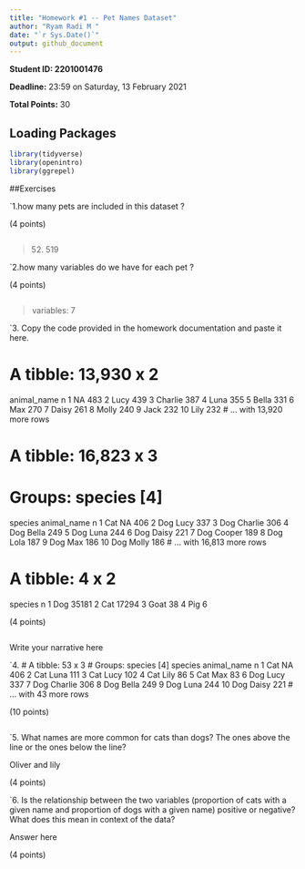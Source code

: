 ```yaml
---
title: "Homework #1 -- Pet Names Dataset"
author: "Ryam Radi M "
date: "`r Sys.Date()`"
output: github_document
---
```


**Student ID: 2201001476 **

**Deadline:** 23:59 on Saturday, 13 February 2021

**Total Points:** 30


## Loading Packages

```r

library(tidyverse)
library(openintro)
library(ggrepel)
```


##Exercises

`1.how many pets are included in this dataset ?


(4 points)
```r

```
>52. 519



`2.how many variables do we have for each pet ?

(4 points)

```r

```
>variables: 7


`3. Copy the code provided in the homework documentation and paste it here. 

# A tibble: 13,930 x 2
   animal_name     n
   <chr>       <int>
 1 NA            483
 2 Lucy          439
 3 Charlie       387
 4 Luna          355
 5 Bella         331
 6 Max           270
 7 Daisy         261
 8 Molly         240
 9 Jack          232
10 Lily          232
# … with 13,920 more rows

# A tibble: 16,823 x 3
# Groups:   species [4]
   species animal_name     n
   <chr>   <chr>       <int>
 1 Cat     NA            406
 2 Dog     Lucy          337
 3 Dog     Charlie       306
 4 Dog     Bella         249
 5 Dog     Luna          244
 6 Dog     Daisy         221
 7 Dog     Cooper        189
 8 Dog     Lola          187
 9 Dog     Max           186
10 Dog     Molly         186
# … with 16,813 more rows

# A tibble: 4 x 2
  species     n
  <chr>   <int>
1 Dog     35181
2 Cat     17294
3 Goat       38
4 Pig         6

(4 points)

```r

```
Write your narrative here



`4.
# A tibble: 53 x 3
# Groups:   species [4]
   species animal_name     n
   <chr>   <chr>       <int>
 1 Cat     NA            406
 2 Cat     Luna          111
 3 Cat     Lucy          102
 4 Cat     Lily           86
 5 Cat     Max            83
 6 Dog     Lucy          337
 7 Dog     Charlie       306
 8 Dog     Bella         249
 9 Dog     Luna          244
10 Dog     Daisy         221
# … with 43 more rows

(10 points)

```r

```

`5.  What names are more common for cats than dogs? The ones above the line or the ones below the line?

Oliver and lily

(4 points)

`6. Is the relationship between the two variables (proportion of cats with a given name and proportion of dogs with a given name) positive or negative? What does this mean in context of the data?

Answer here

(4 points)